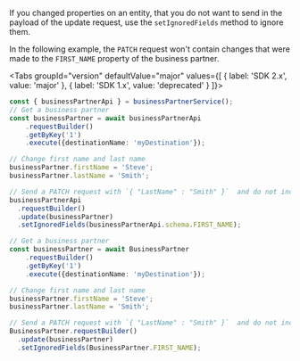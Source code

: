 
If you changed properties on an entity, that you do not want to send in the payload of the update request, use the `setIgnoredFields` method to ignore them.

In the following example, the `PATCH` request won't contain changes that were made to the `FIRST_NAME` property of the business partner.

<Tabs groupId="version" defaultValue="major" values={[ { label: 'SDK 2.x', value: 'major' }, { label: 'SDK 1.x', value: 'deprecated' } ]}>
<TabItem value="major">

```ts
const { businessPartnerApi } = businessPartnerService();
// Get a business partner
const businessPartner = await businessPartnerApi
    .requestBuilder()
    .getByKey('1')
    .execute({destinationName: 'myDestination'});

// Change first name and last name
businessPartner.firstName = 'Steve';
businessPartner.lastName = 'Smith';

// Send a PATCH request with `{ "LastName" : "Smith" }`  and do not include the changed first name
businessPartnerApi
  .requestBuilder()
  .update(businessPartner)
  .setIgnoredFields(businessPartnerApi.schema.FIRST_NAME);
```

</TabItem>
<TabItem value="deprecated">

```ts
// Get a business partner
const businessPartner = await BusinessPartner
    .requestBuilder()
    .getByKey('1')
    .execute({destinationName: 'myDestination'});

// Change first name and last name
businessPartner.firstName = 'Steve';
businessPartner.lastName = 'Smith';

// Send a PATCH request with `{ "LastName" : "Smith" }`  and do not include the changed first name
BusinessPartner.requestBuilder()
  .update(businessPartner)
  .setIgnoredFields(BusinessPartner.FIRST_NAME);
```

</TabItem>
</Tabs>
